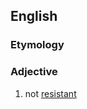 ==English==

===Etymology===
{{prefix|en|non|resistant}}

===Adjective===
{{en-adj|-}}

# not [[resistant]]